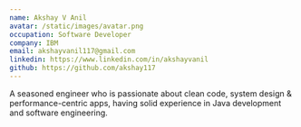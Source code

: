 ```yaml
---
name: Akshay V Anil
avatar: /static/images/avatar.png
occupation: Software Developer
company: IBM
email: akshayvanil117@gmail.com
linkedin: https://www.linkedin.com/in/akshayvanil
github: https://github.com/akshay117
---
```


A seasoned engineer who is passionate about clean code, system design & performance-centric apps, having solid experience in Java development and software engineering.
